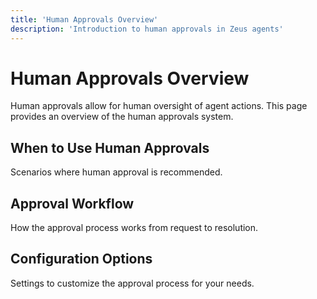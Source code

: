 ```yaml
---
title: 'Human Approvals Overview'
description: 'Introduction to human approvals in Zeus agents'
---
```


# Human Approvals Overview

Human approvals allow for human oversight of agent actions. This page provides an overview of the human approvals system.

## When to Use Human Approvals

Scenarios where human approval is recommended.

## Approval Workflow

How the approval process works from request to resolution.

## Configuration Options

Settings to customize the approval process for your needs. 